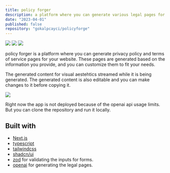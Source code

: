 ```yaml
---
title: policy forger
description: a platform where you can generate various legal pages for your website.
date: "2023-04-01"
published: false
repository: "gokalpcayci/policyforge"
---
```


![](/project_images/policy_forger/policy_forger_2.png)
![](/project_images/policy_forger/policy_forger_3.png)
![](/project_images/policy_forger/policy_forger_4.png)

policy forger is a platform where you can generate privacy policy and terms of service pages for your website. These pages are generated based on the information you provide, and you can customize them to fit your needs.

The generated content for visual aestehtics streamed while it is being generated. The generated content is also editable and you can make changes to it before copying it.

![](/project_images/policy_forger/policy_forger.png)

Right now the app is not deployed because of the openai api usage limits. But you can clone the repository and run it locally.

## Built with

- [Next.js](https://nextjs.org)
- [typescript](https://www.typescriptlang.org)
- [tailwindcss](https://tailwindcss.com)
- [shadcn/ui](https://ui.shadcn.com)
- [zod](https://zod.dev) for validating the inputs for forms.
- [openai](https://openai.com) for generating the legal pages.
